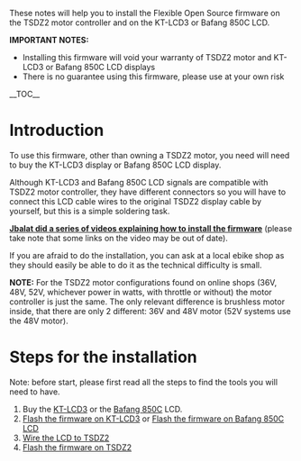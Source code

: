 These notes will help you to install the Flexible Open Source firmware on the TSDZ2 motor controller and on the KT-LCD3 or Bafang 850C LCD.

'''IMPORTANT NOTES:'''
* Installing this firmware will void your warranty of TSDZ2 motor and KT-LCD3 or Bafang 850C LCD displays
* There is no guarantee using this firmware, please use at your own risk

__TOC__

= Introduction =

To use this firmware, other than owning a TSDZ2 motor, you need will need to buy the KT-LCD3 display or Bafang 850C LCD display.

Although KT-LCD3 and Bafang 850C LCD signals are compatible with TSDZ2 motor controller, they have different connectors so you will have to connect this LCD cable wires to the original TSDZ2 display cable by yourself, but this is a simple soldering task.

'''[https://www.youtube.com/watch?v=nj8GxKHut3o Jbalat did a series of videos explaining how to install the firmware]''' (please take note that some links on the video may be out of date).

If you are afraid to do the installation, you can ask at a local ebike shop as they should easily be able to do it as the technical difficulty is small.

'''NOTE:''' For the TSDZ2 motor configurations found on online shops (36V, 48V, 52V, whichever power in watts, with throttle or without) the motor controller is just the same. The only relevant difference is brushless motor inside, that there are only 2 different: 36V and 48V motor (52V systems use the 48V motor).

= Steps for the installation =
Note: before start, please first read all the steps to find the tools you will need to have.

# Buy the [[KT-LCD3]] or the [[Bafang 850C LCD|Bafang 850C]] LCD.
# [[How to flash the Flexible OpenSource firmware on KT LCD3|Flash the firmware on KT-LCD3]] or [[Flash the firmware on Bafang 850C LCD]]
# [[Wire the LCD to TSDZ2]]
# [[Flash the firmware on TSDZ2]]
